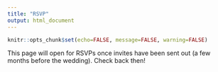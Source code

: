 ```yaml
---
title: "RSVP"
output: html_document
---
```


```r
knitr::opts_chunk$set(echo=FALSE, message=FALSE, warning=FALSE)
```

This page will open for RSVPs once invites have been sent out (a few months before the wedding). Check back then!
